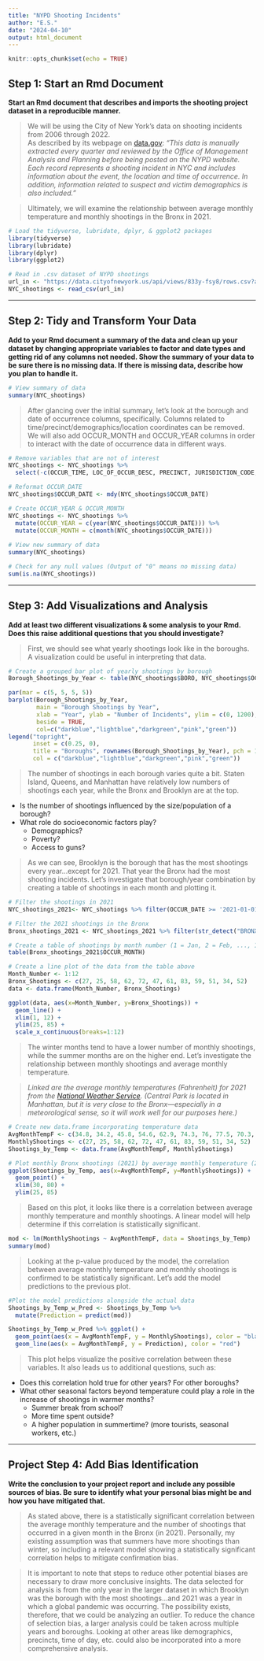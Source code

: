 ```yaml
---
title: "NYPD Shooting Incidents"
author: "E.S."
date: "2024-04-10"
output: html_document
---
```


```r
knitr::opts_chunk$set(echo = TRUE)
```

## Step 1: Start an Rmd Document
**Start an Rmd document that describes and imports the shooting project dataset in a reproducible manner.**

> We will be using the City of New York's data on shooting incidents from 2006 through 2022.  
As described by its webpage on [data.gov](https://catalog.data.gov/dataset/nypd-shooting-incident-data-historic): _"This data is manually extracted every quarter and reviewed by the Office of Management Analysis and Planning before being posted on the NYPD website. Each record represents a shooting incident in NYC and includes information about the event, the location and time of occurrence. In addition, information related to suspect and victim demographics is also included."_  

>Ultimately, we will examine the relationship between average monthly temperature and monthly shootings in the Bronx in 2021.

```r
# Load the tidyverse, lubridate, dplyr, & ggplot2 packages
library(tidyverse)
library(lubridate)
library(dplyr)
library(ggplot2)

# Read in .csv dataset of NYPD shootings
url_in <- "https://data.cityofnewyork.us/api/views/833y-fsy8/rows.csv?accessType=DOWNLOAD"
NYC_shootings <- read_csv(url_in)
```

***

## Step 2: Tidy and Transform Your Data
**Add to your Rmd document a summary of the data and clean up your dataset by changing appropriate variables to factor and date types and getting rid of any columns not needed.  Show the summary of your data to be sure there is no missing data. If there is missing data, describe how you plan to handle it.**

```r
# View summary of data
summary(NYC_shootings)
```


> After glancing over the initial summary, let's look at the borough and date of occurrence columns, specifically. Columns related to time/precinct/demographics/location coordinates can be removed. We will also add OCCUR_MONTH and OCCUR_YEAR columns in order to interact with the date of occurrence data in different ways.


```r
# Remove variables that are not of interest
NYC_shootings <- NYC_shootings %>%
  select(-c(OCCUR_TIME, LOC_OF_OCCUR_DESC, PRECINCT, JURISDICTION_CODE, LOC_CLASSFCTN_DESC, LOCATION_DESC, STATISTICAL_MURDER_FLAG, PERP_AGE_GROUP, PERP_SEX, PERP_RACE, VIC_AGE_GROUP, VIC_SEX, VIC_RACE, X_COORD_CD, Y_COORD_CD, Latitude, Longitude, Lon_Lat))

# Reformat OCCUR_DATE     
NYC_shootings$OCCUR_DATE <- mdy(NYC_shootings$OCCUR_DATE)

# Create OCCUR_YEAR & OCCUR_MONTH
NYC_shootings <- NYC_shootings %>%
  mutate(OCCUR_YEAR = c(year(NYC_shootings$OCCUR_DATE))) %>%
  mutate(OCCUR_MONTH = c(month(NYC_shootings$OCCUR_DATE)))
  
# View new summary of data  
summary(NYC_shootings)

# Check for any null values (Output of "0" means no missing data)
sum(is.na(NYC_shootings))
```

***

## Step 3: Add Visualizations and Analysis
**Add at least two different visualizations & some analysis to your Rmd.  Does this raise additional questions that you should investigate?**

>First, we should see what yearly shootings look like in the boroughs. A visualization could be useful in interpreting that data.

```r
# Create a grouped bar plot of yearly shootings by borough
Borough_Shootings_by_Year <- table(NYC_shootings$BORO, NYC_shootings$OCCUR_YEAR)

par(mar = c(5, 5, 5, 5)) 
barplot(Borough_Shootings_by_Year, 
        main = "Borough Shootings by Year", 
        xlab = "Year", ylab = "Number of Incidents", ylim = c(0, 1200), 
        beside = TRUE, 
        col=c("darkblue","lightblue","darkgreen","pink","green"))
legend("topright",
       inset = c(0.25, 0),
       title = "Boroughs", rownames(Borough_Shootings_by_Year), pch = 15,
       col = c("darkblue","lightblue","darkgreen","pink","green"))
```


> The number of shootings in each borough varies quite a bit. Staten Island, Queens, and Manhattan have relatively low numbers of shootings each year, while the Bronx and Brooklyn are at the top. 

* Is the number of shootings influenced by the size/population of a borough?
* What role do socioeconomic factors play?
  + Demographics?
  + Poverty?
  + Access to guns?

>As we can see, Brooklyn is the borough that has the most shootings every year...except for 2021. That year the Bronx had the most shooting incidents.  Let's investigate that borough/year combination by creating a table of shootings in each month and plotting it.


```r
# Filter the shootings in 2021
NYC_shootings_2021<- NYC_shootings %>% filter(OCCUR_DATE >= '2021-01-01' & OCCUR_DATE <= '2021-12-31') 

# Filter the 2021 shootings in the Bronx
Bronx_shootings_2021 <- NYC_shootings_2021 %>% filter(str_detect("BRONX", NYC_shootings_2021$BORO))

# Create a table of shootings by month number (1 = Jan, 2 = Feb, ..., 12 = Dec)
table(Bronx_shootings_2021$OCCUR_MONTH)

# Create a line plot of the data from the table above
Month_Number <- 1:12
Bronx_Shootings <- c(27, 25, 58, 62, 72, 47, 61, 83, 59, 51, 34, 52)
data <- data.frame(Month_Number, Bronx_Shootings)

ggplot(data, aes(x=Month_Number, y=Bronx_Shootings)) +
  geom_line() +
  xlim(1, 12) +
  ylim(25, 85) +
  scale_x_continuous(breaks=1:12)
```


> The winter months tend to have a lower number of monthly shootings, while the summer months are on the higher end. Let's investigate the relationship between monthly shootings and average monthly temperature.

> _Linked are the average monthly temperatures (Fahrenheit) for 2021 from the [National Weather Service](https://www.weather.gov/media/okx/Climate/CentralPark/monthlyannualtemp.pdf). (Central Park is located in Manhattan, but it is very close to the Bronx—especially in a meteorological sense, so it will work well for our purposes here.)_


```r
# Create new data.frame incorporating temperature data
AvgMonthTempF <- c(34.8, 34.2, 45.8, 54.6, 62.9, 74.3, 76, 77.5, 70.3, 62, 46.2, 43.8)
MonthlyShootings <- c(27, 25, 58, 62, 72, 47, 61, 83, 59, 51, 34, 52)
Shootings_by_Temp <- data.frame(AvgMonthTempF, MonthlyShootings)

# Plot monthly Bronx shootings (2021) by average monthly temperature (2021, Fahrenheit)
ggplot(Shootings_by_Temp, aes(x=AvgMonthTempF, y=MonthlyShootings)) +
  geom_point() +
  xlim(30, 80) +
  ylim(25, 85)
```


>Based on this plot, it looks like there is a correlation between average monthly temperature and monthly shootings. A linear model will help determine if this correlation is statistically significant.


```r
mod <- lm(MonthlyShootings ~ AvgMonthTempF, data = Shootings_by_Temp)
summary(mod)
```


>Looking at the p-value produced by the model, the correlation between average monthly temperature and monthly shootings is confirmed to be statistically significant. Let's add the model predictions to the previous plot.


```r
#Plot the model predictions alongside the actual data
Shootings_by_Temp_w_Pred <- Shootings_by_Temp %>%
  mutate(Prediction = predict(mod))

Shootings_by_Temp_w_Pred %>% ggplot() +
  geom_point(aes(x = AvgMonthTempF, y = MonthlyShootings), color = "black") +
  geom_line(aes(x = AvgMonthTempF, y = Prediction), color = "red")
```

> This plot helps visualize the positive correlation between these variables. It also leads us to additional   questions, such as:

* Does this correlation hold true for other years? For other boroughs?
* What other seasonal factors beyond temperature could play a role in the increase of shootings in warmer months?
  + Summer break from school?
  + More time spent outside?
  + A higher population in summertime? (more tourists, seasonal workers, etc.)

***

## Project Step 4: Add Bias Identification
**Write the conclusion to your project report and include any possible sources of bias.  Be sure to identify what your personal bias might be and how you have mitigated that.**

> As stated above, there is a statistically significant correlation between the average monthly temperature and the number of shootings that occurred in a given month in the Bronx (in 2021). Personally, my existing assumption was that summers have more shootings than winter, so including a relevant model showing a statistically significant correlation helps to mitigate confirmation bias.

>It is important to note that steps to reduce other potential biases are necessary to draw more conclusive insights. The data selected for analysis is from the only year in the larger dataset in which Brooklyn was the borough with the most shootings...and 2021 was a year in which a global pandemic was occurring. The possibility exists, therefore, that we could be analyzing an outlier. To reduce the chance of selection bias, a larger analysis could be taken across multiple years and boroughs. Looking at other areas like demographics, precincts, time of day, etc. could also be incorporated into a more comprehensive analysis.